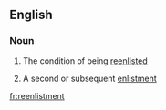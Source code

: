 ==English==

===Noun===
{{en-noun|s|-}}

#{{uncountable}} The condition of being [[reenlist]]ed
#{{countable}} A second or subsequent [[enlistment]]

[[fr:reenlistment]]